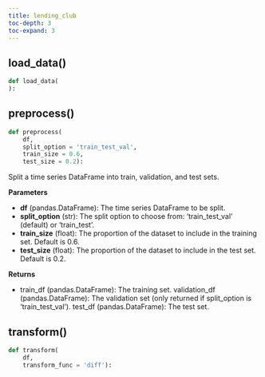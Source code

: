 ```yaml
---
title: lending_club
toc-depth: 3
toc-expand: 3
---
```


## load_data[()]{.muted}

```python
def load_data(
):
```

## preprocess[()]{.muted}

```python
def preprocess(
    df,
    split_option = 'train_test_val',
    train_size = 0.6,
    test_size = 0.2):
```

Split a time series DataFrame into train, validation, and test sets.

**Parameters**

- **df** (pandas.DataFrame): The time series DataFrame to be split.
- **split_option** (str): The split option to choose from: 'train_test_val' (default) or 'train_test'.
- **train_size** (float): The proportion of the dataset to include in the training set. Default is 0.6.
- **test_size** (float): The proportion of the dataset to include in the test set. Default is 0.2.

**Returns**

- train_df (pandas.DataFrame): The training set. validation_df (pandas.DataFrame): The validation set (only returned if split_option is 'train_test_val'). test_df (pandas.DataFrame): The test set.

## transform[()]{.muted}

```python
def transform(
    df,
    transform_func = 'diff'):
```
